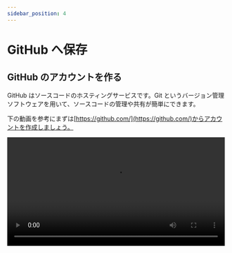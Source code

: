 ```yaml
---
sidebar_position: 4
---
```



# GitHub へ保存

## GitHub のアカウントを作る

GitHub はソースコードのホスティングサービスです。Git というバージョン管理ソフトウェアを用いて、ソースコードの管理や共有が簡単にできます。

下の動画を参考にまずは[https://github.com/](https://github.com/)からアカウントを作成しましょう。

<video src={sighupGitHub} controls width="100%" />

## 初期設定

まずは Git の初期設定をしましょう。

<video src={setupGit} controls width="100%" />

- GitHub で `Settings`、`Emails`の順にクリックして、`Keep my email addresses private` の下に書いてあるダミーのメールアドレス（動画では、`118946511+sample-hovwec@users.noreply.github.com`）をコピーしてください。

- 次のコマンドを順に実行してください。それぞれユーザー名の設定、メールアドレスの設定、デフォルトブランチの設定（これをやっておくと、後で混乱がなくなります。）になってます。

  ```shell
  git config --global user.name ユーザー名
  ```

  ```shell
  git config --global user.email 先程確認したメールアドレス
  ```

  ```shell
  git config --global init.defaultBranch main
  ```

次に、GitHub に自分のパソコンの公開鍵を登録して、認証しましょう。

<video src={setupSshGithub} controls width="100%" />

- 次のコマンドを実行して公開鍵を作りましょう。

  ```shell
  cd ~
  ```

  ```shell
  ssh-keygen -t ed25519
  ```

- 次のコマンドで公開鍵を表示しましょう。

  ```shell
  cat ~/.ssh/id_ed25519.pub
  ```

- 表示された公開鍵をコピーしましょう。（動画では、`ssh-ed25519 AAAA...bGpT`）

- GitHub で `Settings`、`SSH and GPG keys`、`SSH keys` の中の `New SSH key` をクリックして、`Title` に適当な名前、`Key` に先程コピーした公開鍵を入力して、`Add SSH key` をクリックすると GitHub に公開鍵が登録できます。

## GitHub へソースコードを保存

初期設定が終わったので、GitHub にソースコードを保存しましょう。

<video src={pushToGithub} controls width="100%" />

まずはリポジトリを作成します。`Repositories`、`New`を押して、`Repository name` に好きな名前を入力し、`Private` を押して、`Create repository` を押してください。これで、リポジトリを作ることができます。※全世界の人に公開するのであれば、`Public` にしてください。

リポジトリの作成が終わったら、`SSH` をクリックして、右側にある文字をコピーしましょう。※`SSH` をクリックし忘れないように気をつけてください。

次に、作成した Docusaurus のプロジェクトフォルダを VSCode で開いてそこで、次のコマンドを実行してください。これは、リポジトリをローカル上に作成する命令です。

```shell
git init
```

次に、次のコマンドを実行して、先程作った GitHub 上で作ったリポジトリとローカル上のリポジトリを紐付けてください。

```shell
git remote add origin 先程コピーした文字
```

次に、ステージングしましょう。これは、どのファイルを Git 上で管理するか決めることができるコマンドです。`-A` ですべてを管理します。`git add ファイル名` などのようにして個別に Git の管理下に含めることもできます。

```shell
git add -A
```

次に、コミットしましょう。ダブルクォーテーション（`"`）の中は好きなメッセージを入れることができます。

```shell
git commit -m "first commit"
```

最後に、ローカルのブランチをリモートリポジトリにプッシュしましょう。一回目だと、`Are you sure you want to continue connecting (yes/no/[fingerprint])?` と聞かれるので、`yes` と入力しましょう。これで、GitHub を開くと、ローカルのファイルが GitHub に保存されたことがわかります。

一般的な開発では、ステージングとコミットを繰り返して、時々プッシュしていくような流れになります。
